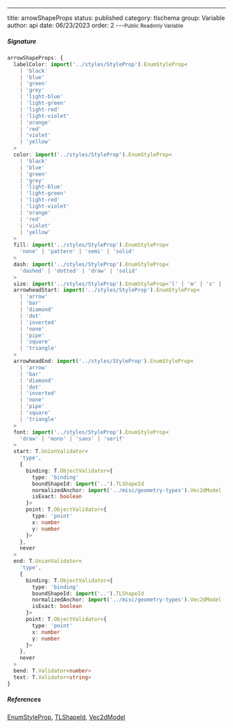 ---
title: arrowShapeProps
status: published
category: tlschema
group: Variable
author: api
date: 06/23/2023
order: 2
---<Small>Public Readonly Variable</Small>




##### Signature


```ts
arrowShapeProps: {
  labelColor: import('../styles/StyleProp').EnumStyleProp<
    | 'black'
    | 'blue'
    | 'green'
    | 'grey'
    | 'light-blue'
    | 'light-green'
    | 'light-red'
    | 'light-violet'
    | 'orange'
    | 'red'
    | 'violet'
    | 'yellow'
  >
  color: import('../styles/StyleProp').EnumStyleProp<
    | 'black'
    | 'blue'
    | 'green'
    | 'grey'
    | 'light-blue'
    | 'light-green'
    | 'light-red'
    | 'light-violet'
    | 'orange'
    | 'red'
    | 'violet'
    | 'yellow'
  >
  fill: import('../styles/StyleProp').EnumStyleProp<
    'none' | 'pattern' | 'semi' | 'solid'
  >
  dash: import('../styles/StyleProp').EnumStyleProp<
    'dashed' | 'dotted' | 'draw' | 'solid'
  >
  size: import('../styles/StyleProp').EnumStyleProp<'l' | 'm' | 's' | 'xl'>
  arrowheadStart: import('../styles/StyleProp').EnumStyleProp<
    | 'arrow'
    | 'bar'
    | 'diamond'
    | 'dot'
    | 'inverted'
    | 'none'
    | 'pipe'
    | 'square'
    | 'triangle'
  >
  arrowheadEnd: import('../styles/StyleProp').EnumStyleProp<
    | 'arrow'
    | 'bar'
    | 'diamond'
    | 'dot'
    | 'inverted'
    | 'none'
    | 'pipe'
    | 'square'
    | 'triangle'
  >
  font: import('../styles/StyleProp').EnumStyleProp<
    'draw' | 'mono' | 'sans' | 'serif'
  >
  start: T.UnionValidator<
    'type',
    {
      binding: T.ObjectValidator<{
        type: 'binding'
        boundShapeId: import('..').TLShapeId
        normalizedAnchor: import('../misc/geometry-types').Vec2dModel
        isExact: boolean
      }>
      point: T.ObjectValidator<{
        type: 'point'
        x: number
        y: number
      }>
    },
    never
  >
  end: T.UnionValidator<
    'type',
    {
      binding: T.ObjectValidator<{
        type: 'binding'
        boundShapeId: import('..').TLShapeId
        normalizedAnchor: import('../misc/geometry-types').Vec2dModel
        isExact: boolean
      }>
      point: T.ObjectValidator<{
        type: 'point'
        x: number
        y: number
      }>
    },
    never
  >
  bend: T.Validator<number>
  text: T.Validator<string>
}
```

##### References

[EnumStyleProp](/gen/tlschema/EnumStyleProp-class), [TLShapeId](/gen/tlschema/TLShapeId-type), [Vec2dModel](/gen/tlschema/Vec2dModel-interface)

